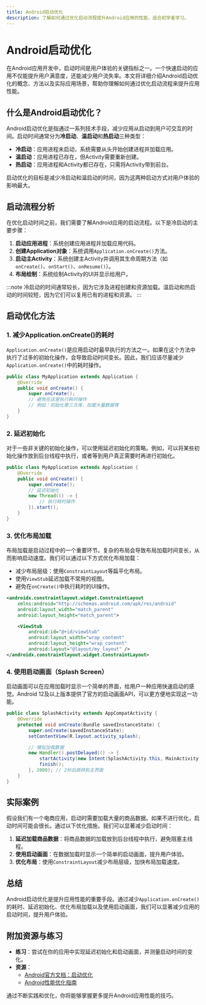 ```yaml
---
title: Android启动优化
description: 了解如何通过优化启动流程提升Android应用的性能，适合初学者学习。
---
```


# Android启动优化

在Android应用开发中，启动时间是用户体验的关键指标之一。一个快速启动的应用不仅能提升用户满意度，还能减少用户流失率。本文将详细介绍Android启动优化的概念、方法以及实际应用场景，帮助你理解如何通过优化启动流程来提升应用性能。

## 什么是Android启动优化？

Android启动优化是指通过一系列技术手段，减少应用从启动到用户可交互的时间。启动时间通常分为**冷启动**、**温启动**和**热启动**三种类型：

- **冷启动**：应用进程未启动，系统需要从头开始创建进程并加载应用。
- **温启动**：应用进程已存在，但Activity需要重新创建。
- **热启动**：应用进程和Activity都已存在，只需将Activity带到前台。

启动优化的目标是减少冷启动和温启动的时间，因为这两种启动方式对用户体验的影响最大。

## 启动流程分析

在优化启动时间之前，我们需要了解Android应用的启动流程。以下是冷启动的主要步骤：

1. **启动应用进程**：系统创建应用进程并加载应用代码。
2. **创建Application对象**：系统调用`Application.onCreate()`方法。
3. **启动主Activity**：系统创建主Activity并调用其生命周期方法（如`onCreate()`、`onStart()`、`onResume()`）。
4. **布局绘制**：系统绘制Activity的UI并显示给用户。

:::note
冷启动的时间通常较长，因为它涉及进程创建和资源加载。温启动和热启动的时间较短，因为它们可以复用已有的进程和资源。
:::

## 启动优化方法

### 1. 减少Application.onCreate()的耗时

`Application.onCreate()`是应用启动时最早执行的方法之一。如果在这个方法中执行了过多的初始化操作，会导致启动时间变长。因此，我们应该尽量减少`Application.onCreate()`中的耗时操作。

```java
public class MyApplication extends Application {
    @Override
    public void onCreate() {
        super.onCreate();
        // 避免在这里执行耗时操作
        // 例如：初始化第三方库、加载大量数据等
    }
}
```

### 2. 延迟初始化

对于一些非关键的初始化操作，可以使用延迟初始化的策略。例如，可以将某些初始化操作放到后台线程中执行，或者等到用户真正需要时再进行初始化。

```java
public class MyApplication extends Application {
    @Override
    public void onCreate() {
        super.onCreate();
        // 延迟初始化
        new Thread(() -> {
            // 执行耗时操作
        }).start();
    }
}
```

### 3. 优化布局加载

布局加载是启动过程中的一个重要环节。复杂的布局会导致布局加载时间变长，从而影响启动速度。我们可以通过以下方式优化布局加载：

- 减少布局层级：使用`ConstraintLayout`等扁平化布局。
- 使用`ViewStub`延迟加载不常用的视图。
- 避免在`onCreate()`中执行耗时的UI操作。

```xml
<androidx.constraintlayout.widget.ConstraintLayout
    xmlns:android="http://schemas.android.com/apk/res/android"
    android:layout_width="match_parent"
    android:layout_height="match_parent">

    <ViewStub
        android:id="@+id/viewStub"
        android:layout_width="wrap_content"
        android:layout_height="wrap_content"
        android:layout="@layout/my_layout" />
</androidx.constraintlayout.widget.ConstraintLayout>
```

### 4. 使用启动画面（Splash Screen）

启动画面可以在应用加载时显示一个简单的界面，给用户一种应用快速启动的感觉。Android 12及以上版本提供了官方的启动画面API，可以更方便地实现这一功能。

```java
public class SplashActivity extends AppCompatActivity {
    @Override
    protected void onCreate(Bundle savedInstanceState) {
        super.onCreate(savedInstanceState);
        setContentView(R.layout.activity_splash);

        // 模拟加载数据
        new Handler().postDelayed(() -> {
            startActivity(new Intent(SplashActivity.this, MainActivity.class));
            finish();
        }, 2000); // 2秒后跳转到主界面
    }
}
```

## 实际案例

假设我们有一个电商应用，启动时需要加载大量的商品数据。如果不进行优化，启动时间可能会很长。通过以下优化措施，我们可以显著减少启动时间：

1. **延迟加载商品数据**：将商品数据的加载放到后台线程中执行，避免阻塞主线程。
2. **使用启动画面**：在数据加载时显示一个简单的启动画面，提升用户体验。
3. **优化布局**：使用`ConstraintLayout`减少布局层级，加快布局加载速度。

## 总结

Android启动优化是提升应用性能的重要手段。通过减少`Application.onCreate()`的耗时、延迟初始化、优化布局加载以及使用启动画面，我们可以显著减少应用的启动时间，提升用户体验。

## 附加资源与练习

- **练习**：尝试在你的应用中实现延迟初始化和启动画面，并测量启动时间的变化。
- **资源**：
  - [Android官方文档：启动优化](https://developer.android.com/topic/performance/launch-time)
  - [Android性能优化指南](https://developer.android.com/training/performance)

通过不断实践和优化，你将能够掌握更多提升Android应用性能的技巧。